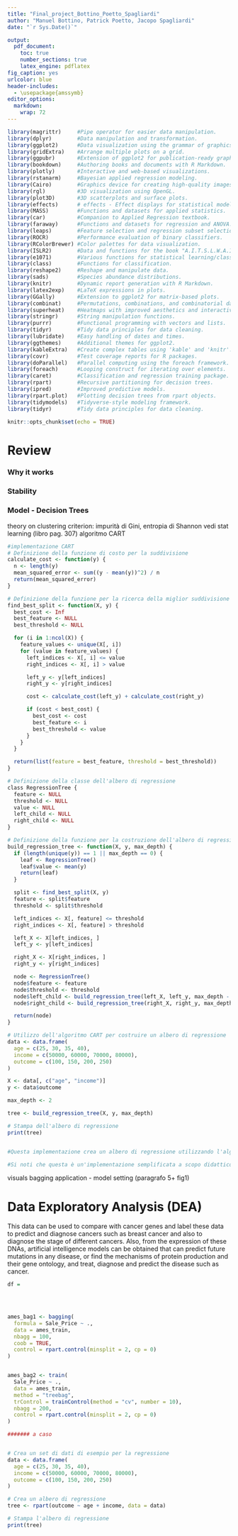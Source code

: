```yaml
---
title: "Final_project_Bottino_Poetto_Spagliardi"
author: "Manuel Bottino, Patrick Poetto, Jacopo Spagliardi"
date: "`r Sys.Date()`"

output:
  pdf_document: 
    toc: true
    number_sections: true
    latex_engine: pdflatex
fig_caption: yes
urlcolor: blue
header-includes:
  - \usepackage{amssymb}
editor_options: 
  markdown: 
    wrap: 72
---
```


```r
library(magrittr)     #Pipe operator for easier data manipulation.
library(dplyr)        #Data manipulation and transformation.
library(ggplot2)      #Data visualization using the grammar of graphics.
library(gridExtra)    #Arrange multiple plots on a grid.
library(ggpubr)       #Extension of ggplot2 for publication-ready graphics.
library(bookdown)     #Authoring books and documents with R Markdown.
library(plotly)       #Interactive and web-based visualizations.
library(rstanarm)     #Bayesian applied regression modeling.
library(Cairo)        #Graphics device for creating high-quality images.
library(rgl)          #3D visualization using OpenGL.
library(plot3D)       #3D scatterplots and surface plots.
library(effects)      # effects - Effect displays for statistical models.
library(MASS)         #Functions and datasets for applied statistics.
library(car)          #Companion to Applied Regression textbook.
library(faraway)      #Functions and datasets for regression and ANOVA.
library(leaps)        #Feature selection and regression subset selection.
library(ROCR)         #Performance evaluation of binary classifiers.
library(RColorBrewer) #Color palettes for data visualization.
library(ISLR2)        #Data and functions for the book "A.I.T.S.L.W.A.I.R" 
library(e1071)        #Various functions for statistical learning/classification.
library(class)        #Functions for classification.
library(reshape2)     #Reshape and manipulate data.
library(sads)         #Species abundance distributions.
library(knitr)        #Dynamic report generation with R Markdown.
library(latex2exp)    #LaTeX expressions in plots.
library(GGally)       #Extension to ggplot2 for matrix-based plots.
library(combinat)     #Permutations, combinations, and combinatorial datasets.
library(superheat)    #Heatmaps with improved aesthetics and interactivity.
library(stringr)      #String manipulation functions.
library(purrr)        #Functional programming with vectors and lists.
library(tidyr)        #Tidy data principles for data cleaning.
library(lubridate)    #Easy handling of dates and times.
library(ggthemes)     #Additional themes for ggplot2.
library(kableExtra)   #Create complex tables using 'kable' and 'knitr'.
library(covr)         #Test coverage reports for R packages.
library(doParallel)   #Parallel computing using the foreach framework.
library(foreach)      #Looping construct for iterating over elements.
library(caret)        #Classification and regression training package.
library(rpart)        #Recursive partitioning for decision trees.
library(ipred)        #Improved predictive models.
library(rpart.plot)   #Plotting decision trees from rpart objects.
library(tidymodels)   #Tidyverse-style modeling framework.
library(tidyr)        #Tidy data principles for data cleaning.
```


```r
knitr::opts_chunk$set(echo = TRUE)
```


# Review 

### Why it works

### Stability 

### Model - Decision Trees 

theory on clustering criterion: impurità di Gini, entropia di Shannon 
vedi stat learning (libro pag. 307)
algoritmo CART

```r
#implementazione CART
# Definizione della funzione di costo per la suddivisione
calculate_cost <- function(y) {
  n <- length(y)
  mean_squared_error <- sum((y - mean(y))^2) / n
  return(mean_squared_error)
}

# Definizione della funzione per la ricerca della miglior suddivisione
find_best_split <- function(X, y) {
  best_cost <- Inf
  best_feature <- NULL
  best_threshold <- NULL

  for (i in 1:ncol(X)) {
    feature_values <- unique(X[, i])
    for (value in feature_values) {
      left_indices <- X[, i] <= value
      right_indices <- X[, i] > value

      left_y <- y[left_indices]
      right_y <- y[right_indices]

      cost <- calculate_cost(left_y) + calculate_cost(right_y)

      if (cost < best_cost) {
        best_cost <- cost
        best_feature <- i
        best_threshold <- value
      }
    }
  }

  return(list(feature = best_feature, threshold = best_threshold))
}

# Definizione della classe dell'albero di regressione
class RegressionTree {
  feature <- NULL
  threshold <- NULL
  value <- NULL
  left_child <- NULL
  right_child <- NULL
}

# Definizione della funzione per la costruzione dell'albero di regressione
build_regression_tree <- function(X, y, max_depth) {
  if (length(unique(y)) == 1 || max_depth == 0) {
    leaf <- RegressionTree()
    leaf$value <- mean(y)
    return(leaf)
  }

  split <- find_best_split(X, y)
  feature <- split$feature
  threshold <- split$threshold

  left_indices <- X[, feature] <= threshold
  right_indices <- X[, feature] > threshold

  left_X <- X[left_indices, ]
  left_y <- y[left_indices]

  right_X <- X[right_indices, ]
  right_y <- y[right_indices]

  node <- RegressionTree()
  node$feature <- feature
  node$threshold <- threshold
  node$left_child <- build_regression_tree(left_X, left_y, max_depth - 1)
  node$right_child <- build_regression_tree(right_X, right_y, max_depth - 1)

  return(node)
}

# Utilizzo dell'algoritmo CART per costruire un albero di regressione
data <- data.frame(
  age = c(25, 30, 35, 40),
  income = c(50000, 60000, 70000, 80000),
  outcome = c(100, 150, 200, 250)
)

X <- data[, c("age", "income")]
y <- data$outcome

max_depth <- 2

tree <- build_regression_tree(X, y, max_depth)

# Stampa dell'albero di regressione
print(tree)


#Questa implementazione crea un albero di regressione utilizzando l'algoritmo CART. Viene utilizzata una funzione di costo basata sull'errore quadratico medio (mean squared error) per valutare la qualità delle suddivisioni. L'albero viene costruito ricorsivamente dividendo i dati in base alle feature e ai valori di soglia che minimizzano il costo.

#Si noti che questa è un'implementazione semplificata a scopo didattico e potrebbe richiedere ulteriori ottimizzazioni e gestione delle eccezioni. Inoltre, è possibile estendere l'algoritmo per affrontare altri aspetti come la gestione di valori mancanti o la potatura dell'albero.

```

visuals
bagging application - model setting (paragrafo 5+ fig1)

# Data Exploratory Analysis (DEA)
This data can be used to compare with cancer genes and label these data to predict and diagnose cancers such as breast cancer and also to diagnose the stage of different cancers.
Also, from the expression of these DNAs, artificial intelligence models can be obtained that can predict future mutations in any disease, or find the mechanisms of protein production and their gene ontology, and treat, diagnose and predict the disease such as cancer.


```r
df = 
  

  

ames_bag1 <- bagging(
  formula = Sale_Price ~ .,
  data = ames_train,
  nbagg = 100,  
  coob = TRUE,
  control = rpart.control(minsplit = 2, cp = 0)
)


ames_bag2 <- train(
  Sale_Price ~ .,
  data = ames_train,
  method = "treebag",
  trControl = trainControl(method = "cv", number = 10),
  nbagg = 200,  
  control = rpart.control(minsplit = 2, cp = 0)
)


```

 


```r
####### a caso 


# Crea un set di dati di esempio per la regressione
data <- data.frame(
  age = c(25, 30, 35, 40),
  income = c(50000, 60000, 70000, 80000),
  outcome = c(100, 150, 200, 250)
)

# Crea un albero di regressione
tree <- rpart(outcome ~ age + income, data = data)

# Stampa l'albero di regressione
print(tree)
```






